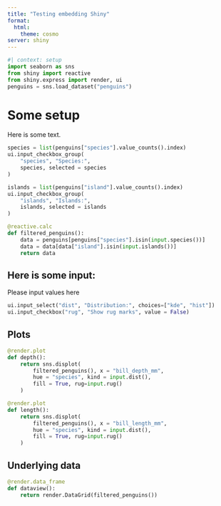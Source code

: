 ```yaml
---
title: "Testing embedding Shiny"
format: 
  html:
    theme: cosmo
server: shiny
---
```


```python
#| context: setup
import seaborn as sns
from shiny import reactive
from shiny.express import render, ui
penguins = sns.load_dataset("penguins")
```

# Some setup

Here is some text.

```python
species = list(penguins["species"].value_counts().index)
ui.input_checkbox_group(
    "species", "Species:",
    species, selected = species
)

islands = list(penguins["island"].value_counts().index)
ui.input_checkbox_group(
    "islands", "Islands:",
    islands, selected = islands
)

@reactive.calc
def filtered_penguins():
    data = penguins[penguins["species"].isin(input.species())]
    data = data[data["island"].isin(input.islands())]
    return data
```

## Here is some input:

Please input values here

```python
ui.input_select("dist", "Distribution:", choices=["kde", "hist"])
ui.input_checkbox("rug", "Show rug marks", value = False)
```

## Plots

```python
@render.plot
def depth():
    return sns.displot(
        filtered_penguins(), x = "bill_depth_mm",
        hue = "species", kind = input.dist(),
        fill = True, rug=input.rug()
    )
```

```python
@render.plot
def length():
    return sns.displot(
        filtered_penguins(), x = "bill_length_mm",
        hue = "species", kind = input.dist(),
        fill = True, rug=input.rug()
    )
```

## Underlying data

```python
@render.data_frame
def dataview():
    return render.DataGrid(filtered_penguins())
```